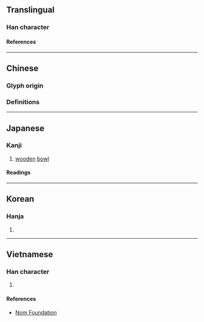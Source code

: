 {{also|碗}}
{{character info}}
==Translingual==

===Han character===
{{Han char|rn=75|rad=木|as=08|sn=12|four=43912|canj=DJNU|ids=⿰木宛}}

====References====
{{Han ref|kx=0535.130|dkj=15001|dj=0923.050|hdz=21239.020|uh=6900}}

----

==Chinese==

===Glyph origin===
{{Han etym}}

===Definitions===
{{zh-see|碗}}

----

==Japanese==

===Kanji===
{{ja-kanji|grade=|rs=木08}}

# [[wooden]] [[bowl]]

====Readings====
{{ja-readings
|goon=わん
|kanon=わん
|kun=こばち-
}}

----

==Korean==

===Hanja===
{{ko-hanja|완}}

# {{rfdef|ko|sort=木08}}

----

==Vietnamese==

===Han character===
{{vi-readings|rs=木08|reading=oản}}

# {{rfdef|vi|sort=木08}}

====References====
* [http://nomfoundation.org/common/nom_details.php?codepoint=6900 Nom Foundation]